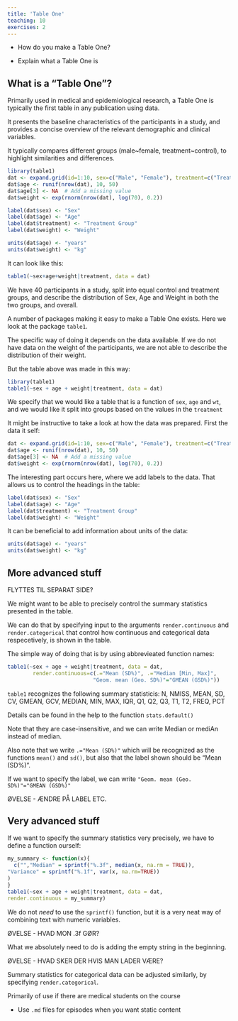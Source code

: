 ```yaml
---
title: 'Table One'
teaching: 10
exercises: 2
---
```


:::::::::::::::::::::::::::::::::::::: questions 

- How do you make a Table One?

::::::::::::::::::::::::::::::::::::::::::::::::

::::::::::::::::::::::::::::::::::::: objectives

- Explain what a Table One is

::::::::::::::::::::::::::::::::::::::::::::::::

## What is a "Table One"?

Primarily used in medical and epidemiological research,
a Table One is typically the first table in any publication
using data.

It presents the baseline characteristics of the participants
in a study, and provides a concise overview of the relevant
demographic and clinical variables. 

It typically compares different groups (male~female, treatment~control), to highlight similarities and differences.


```r
library(table1)
dat <- expand.grid(id=1:10, sex=c("Male", "Female"), treatment=c("Treated", "Placebo"))
dat$age <- runif(nrow(dat), 10, 50)
dat$age[3] <- NA  # Add a missing value
dat$weight <- exp(rnorm(nrow(dat), log(70), 0.2))

label(dat$sex) <- "Sex"
label(dat$age) <- "Age"
label(dat$treatment) <- "Treatment Group"
label(dat$weight) <- "Weight"

units(dat$age) <- "years"
units(dat$weight) <- "kg"
```

It can look like this:
```r
table1(~sex+age+weight|treatment, data = dat)
```
We have 40 participants in a study, split into equal control and treatment groups,
and describe the distribution of Sex, Age and Weight in both the two groups, and overall.

A number of packages making it easy to make a Table One exists. Here we look
at the package `table1`.

The specific way of doing it depends on the data available. If we do not have
data on the weight of the participants, we are not able to describe the distribution
of their weight.

But the table above was made in this way:

```r
library(table1)
table1(~sex + age + weight|treatment, data = dat)
```
We specify that we would like a table that is a function of `sex`, `age` and
`wt`, and we would like it split into groups based on the values in the `treatment`

It might be instructive to take a look at how the data was prepared.
First the data it self:
```r
dat <- expand.grid(id=1:10, sex=c("Male", "Female"), treatment=c("Treated", "Placebo"))
dat$age <- runif(nrow(dat), 10, 50)
dat$age[3] <- NA  # Add a missing value
dat$weight <- exp(rnorm(nrow(dat), log(70), 0.2))
```

The interesting part occurs here, where we add labels to the data. That
allows us to control the headings in the table:
```r
label(dat$sex) <- "Sex"
label(dat$age) <- "Age"
label(dat$treatment) <- "Treatment Group"
label(dat$weight) <- "Weight"
```

It can be beneficial to add information about units of the data:
```r
units(dat$age) <- "years"
units(dat$weight) <- "kg"
```


## More advanced stuff

FLYTTES TIL SEPARAT SIDE?

We might want to be able to precisely control the summary
statistics presented in the table. 

We can do that by specifying input to the arguments
`render.continuous` and `render.categorical` that
control how continuous and categorical data respecetively,
is shown in the table.

The simple way of doing that is by using abbrevieated
function names:

```r
table1(~sex + age + weight|treatment, data = dat,
        render.continuous=c(.="Mean (SD%)", .="Median [Min, Max]",
                           "Geom. mean (Geo. SD%)"="GMEAN (GSD%)"))
```
`table1` recognizes the following summary statisticis:
N, NMISS, MEAN, SD, CV, GMEAN, GCV, MEDIAN, MIN, MAX, IQR, 
Q1, Q2, Q3, T1, T2, FREQ, PCT

Details can be found in the help to the function `stats.default()` 

Note that they are case-insensitive, and we can write Median or mediAn instead
of median. 

Also note that we write `.="Mean (SD%)"` which will be recognized
as the functions `mean()` and `sd()`, but also that the label shown should be
"Mean (SD%)".

If we want to specify the label, we can write `"Geom. mean (Geo. SD%)"="GMEAN (GSD%)"`

ØVELSE - ÆNDRE PÅ LABEL ETC.

## Very advanced stuff

If we want to specify the summary statistics very precisely, we have to 
define a function ourself:

```r
my_summary <- function(x){
  c("","Median" = sprintf("%.3f", median(x, na.rm = TRUE)),
"Variance" = sprintf("%.1f", var(x, na.rm=TRUE))
)
}
table1(~sex + age + weight|treatment, data = dat,
render.continuous = my_summary)
```
We do not _need_ to use the `sprintf()` function, but it is a very neat way of 
combining text with numeric variables. 

ØVELSE - HVAD MON .3f GØR?

What we absolutely need to do is adding the empty string in the beginning.

ØVELSE -  HVAD SKER DER HVIS MAN LADER VÆRE?


Summary statistics for categorical data can be adjusted similarly, by specifying
`render.categorical`.


:::::::::::::::::::::::::::::::::::::::::::::::::::::::::::::::::::: instructor

Primarily of use if there are medical students on the course

::::::::::::::::::::::::::::::::::::::::::::::::::::::::::::::::::::::::::::::::


::::::::::::::::::::::::::::::::::::: keypoints 

- Use `.md` files for episodes when you want static content


::::::::::::::::::::::::::::::::::::::::::::::::

